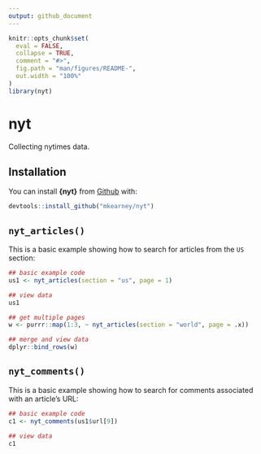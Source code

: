 ```yaml
---
output: github_document
---
```


<!-- README.md is generated from README.Rmd. Please edit that file -->

```r
knitr::opts_chunk$set(
  eval = FALSE,
  collapse = TRUE,
  comment = "#>",
  fig.path = "man/figures/README-",
  out.width = "100%"
)
library(nyt)
```
# nyt

Collecting nytimes data.

## Installation

You can install **{nyt}** from [Github](https://github.com) with:

``` r
devtools::install_github("mkearney/nyt")
```

## `nyt_articles()`

This is a basic example showing how to search for articles from the `US` section:

```r
## basic example code
us1 <- nyt_articles(section = "us", page = 1)

## view data
us1

## get multiple pages
w <- purrr::map(1:3, ~ nyt_articles(section = "world", page = .x))

## merge and view data
dplyr::bind_rows(w)
```


## `nyt_comments()`

This is a basic example showing how to search for comments associated with an article's URL:

```r
## basic example code
c1 <- nyt_comments(us1$url[9])

## view data
c1
```
